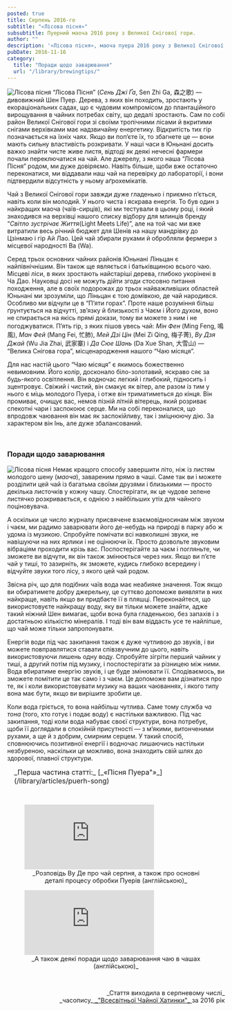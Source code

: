 ```yaml
---
posted: true
title: Серпень 2016-го
subtitle: "«Лісова пісня»"
subsubtitle: Пуерний маоча 2016 року з Великої Снігової гори.
author: ""
description: '«Лісова пісня», маоча пуера 2016 року з Великої Снігової гори, що в Ліньцану, Юньнань.'
pubDate: 2016-11-16
category: 
  title: "Поради щодо заварювання"
  url: "/library/brewingtips/"
---
```



<Image class="float-right" src={Image1} alt="Лісова пісня" /> “Лісова Пісня” (_Сень Джі Ґа_, Sen Zhi Ga, 森之歌) — дивовижний Шен Пуер. Дерева, з яких він походить, зростають у екораціональних садах, що є чудовим компромісом до плантаційного вирощування в чайних потребах світу, що дедалі зростають. Сам по собі район Великої Снігової гори зі своїми тропічними лісами й вкритими снігами верхівками має надзвичайну енергетику. Відкритість тих гір позначається на їхніх чаях. Якщо ви поп’єте їх, то збагнете це — вони мають сильну властивість розкривати. У наші часи в Юньнані досить важко знайти чисте живе листя, відтоді як деякі нечесні фармери почали переключатися на чай. Але джерелу, з якого наша “Лісова Пісня” родом, ми дуже довіряємо. Навіть більше, щоби вже остаточно переконатися, ми віддавали наш чай на перевірку до лабораторії, і вони підтвердили відсутність у ньому аґрохемікатів.

Чай з Великої Снігової гори завжди дуже гладенько і приємно п’ється, навіть коли він молодий. У нього чиста і яскрава енергія. То був один з найкращих маоча (чаїв-сирців), які ми тестували в цьому році, і який знаходився на верхівці нашого списку відбору для млинців бренду “_Світло зустрічає Життя_(Light Meets Life)”, але на той час ми вже витратили весь річний бюджет для Шенів на нашу мандрівку до Цзінмаю і гір Ай Лао. Цей чай збирали руками й обробляли фермери з місцевої народності Ва (Wa).

Серед трьох основних чайних районів Юньнані Ліньцан є найпівнічнішим. Він також ще являється і батьківщиною всього чаю. Місцеві ліси, в яких зростають найстаріші дерева, глибоко укорінені в Ча Дао. Науковці досі не можуть дійти згоди стосовно питання походження, але в своїх подорожах до трьох найважливіших областей Юньнані ми зрозуміли, що Ліньцан є тою домівкою, де чай народився. Особливо ми відчули це в “П’яти горах”. Проте наше розуміння більш ґрунтується на відчутті, зв’язку й близькості з Чаєм і Його духом, воно не спирається на якісь прямі докази, тому ви можете з ним і не погоджуватися. П’ять гір, з яких пішов увесь чай: _Мін Фен_ (Ming Feng, 鳴風), _Ман Фей_ (Mang Fei, 忙肺), _Мей Дзі Цін_ (Mei Zi Qing, 梅子菁), _Ву Дзя Джай_ (Wu Jia Zhai, 武家寨) і _Да Сюе Шань_ (Da Xue Shan, 大雪山) — “Велика Снігова гора”, місценародження нашого “Чаю місяця”.

Для нас настій цього “Чаю місяця” є якимось божественно невимовним. Його колір, досконало біло-золотавий, яскраво сяє за будь-якого освітлення. Він водночас легкий і глибокий, підносить і зцентровує. Свіжий і чистий, він смакує як вітер, але разом із тим у нього є міць молодого Пуера, і отже він триматиметься до кінця. Він промиває, очищує вас, немов пізній літній вітерець, який розриває спекотні чари і заспокоює серце. Ми на собі переконалися, що впродовж чаювання він має як заспокійливу, так і зміцнюючу дію. За характером він Інь, але дуже збалансований.

<p>&nbsp;</p>

### Поради щодо заварювання

<Image class="float-left" src={Image2} alt="Лісова пісня" /> Немає кращого способу завершити літо, ніж із листям молодого шену (_маоча_), завареним прямо в чаші. Саме так ви і можете розділити цей чай із багатьма своїми друзями і близькими — просто декілька листочків у кожну чашу. Спостерігати, як це чудове зелене листячко розкривається, є однією з найбільших утіх для чайного поціновувача.

А оскільки це число журналу присвячене взаємовідносинам між звуком і чаєм, ми радимо заварювати його де-небудь на природі в парку або ж удома із музикою. Спробуйте помічати всі навколишні звуки, не навішуючи на них ярлики і не оцінюючи їх. Просто дозвольте звуковим вібраціям проходити крізь вас. Поспостерігайте за чаєм і погляньте, чи зможете ви відчути, як він також змінюється через них. Якщо ви п’єте чай у тиші, то зазирніть, як зможете, кудись глибоко всередину і відчуйте звуки того лісу, з якого цей чай родом.

Звісна річ, що для подібних чаїв вода має неабияке значення. Тож якщо ви обиратимете добру джерельну, це суттєво допоможе виявляти в них найкраще, навіть якщо ви придбаєте її в пляшці. Переконайтеся, що використовуєте найкращу воду, яку ви тільки можете знайти, адже такий ніжний Шен вимагає, щоби вона була гладенькою, без запахів і з достатньою кількістю мінералів. І тоді він вам віддасть усе те найліпше, що чай може тільки запропонувати.

Енергія води під час закипання також є дуже чутливою до звуків, і ви можете повправлятися ставати співзвучним до цього, навіть використовуючи лишень одну воду. Спробуйте зігріти перший чайник у тиші, а другий потім під музику, і поспостерігати за різницею між ними. Вода вбиратиме енергію звуків, і це буде змінювати її. Сподіваємось, ви зможете помітити це так само і з чаєм. Це допоможе вам дізнатися про те, як і коли використовувати музику на ваших чаюваннях, і якого типу вона має бути, якщо ви вирішите зробити це.

Коли вода гріється, то вона найбільш чутлива. Саме тому служба _ча тона_ (того, хто готує і подає воду) є настільки важливою. Під час закипання, тоді коли вода набуває своєї структури, вона потребує, щоби її доглядали в спокійній присутності — з м’якими, витонченими рухами, а ще й з добрим, смирним серцем. У такий спосіб, сповнюючись позитивної енергії і водночас лишаючись настільки незбуреною, наскільки це можливо, вона знаходить свій шлях до здорової, плавної структури.

<section style="padding: 0 0 0 1rem; font-size: 1rem;">
    _Перша частина статті:_ [_«Пісня Пуера"»_](/library/articles/puerh-song)
</section>

<p>&nbsp;</p>

<figure>
    <iframe class="align-center" src="https://www.youtube.com/embed/Q3Tj6AKhtHc?si=kZQlq9r7i4MFf8zX" title="YouTube video player" frameborder="0" allow="accelerometer; autoplay; clipboard-write; encrypted-media; gyroscope; picture-in-picture; web-share" referrerpolicy="strict-origin-when-cross-origin" allowfullscreen></iframe>
    <figcaption style="font-size: 0.9rem; text-align: center;">
        _Розповідь Ву Де про чай серпня, а також про основні деталі процесу обробки Пуерів (англійською)_
    </figcaption>
</figure>

<figure>
    <iframe class="align-center" src="https://www.youtube.com/embed/54cTyIEUyNY?si=j3zH8e0fRD-DuSgr" title="YouTube video player" frameborder="0" allow="accelerometer; autoplay; clipboard-write; encrypted-media; gyroscope; picture-in-picture; web-share" referrerpolicy="strict-origin-when-cross-origin" allowfullscreen></iframe>
    <figcaption style="font-size: 0.9rem; text-align: center;">
        _А також деякі поради щодо заварювання чаю в чашах (англійською)_
    </figcaption>
</figure>

<p>&nbsp;</p>

<p align="right" style="font-size: 0.9rem;">_Стаття виходила в серпневому числі_<br />_часопису_<a title="globalteahut.org" href="http://www.globalteahut.org/" target="blank" rel="noopener"> _"Всесвітньої Чайної Хатинки"_ </a>за 2016 рік</p>